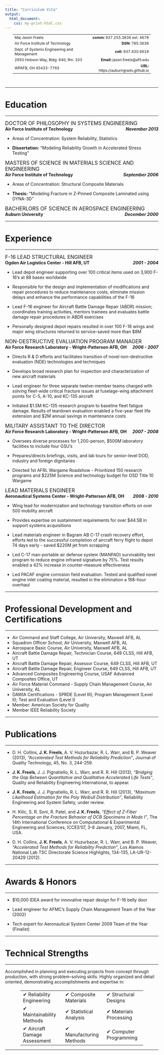 ```yaml
---
title: "Curriculum Vita"
output: 
  html_document:
    css: my-print-html.css  
---
```


<div class="container-fluid.main-container">

<table style='width:90%; margin:0 5% 0 5%; font-size: 12px;'>
<tr><td align='left'>Maj Jason Freels</td><td align='right'>__comm:__ 937.255.3636 ext. 4676</td></tr>
<tr><td align='left'>Air Force Institute of Technology</td><td align="right">__DSN:__ 785.3636 </td></tr>
<tr><td align="left">Dept. of Systems Engineering and Management</td><td align="right">__cell:__ 937.430.6619</td><tr>
<tr><td align="left">2950 Hobson Way, Bldg. 640, Rm. 103</td><td align="right"> __Email:__ jason.freels@afit.edu</td><tr>
<tr><td align="left">WPAFB, OH 45433-7765</td><td align="right"> __URL:__  https://auburngrads.github.io</td><tr>
</table>

<br>

****
# Education <a name="education"></a>
****

<big><font style="text-transform: uppercase;">
Doctor of Philosophy in Systems Engineering
</font></big>
<br>
__Air Force Institute of Technology__<span style="float:right;">___November 2013___</span>

- Areas of Concentration: System Reliability, Statistics

- __Dissertation:__ "Modeling Reliability Growth in Accelerated Stress Testing"

<big><font style="text-transform: uppercase;">
Masters of Science in Materials Science and Engineering
</font></big>
<br>__Air Force Institute of Technology__<span style="float:right;">___September 2006___</span>

- Areas of Concentration: Structural Composite Materials

- __Thesis:__ "Modeling Fracture in Z-Pinned Composite Laminated using DYNA-3D"

<big><font style="text-transform: uppercase;">
Bacherlors of Science in Aerospace Engineering
</font></big>
<br>__Auburn University__<span style="float:right;">___December 2000___</span>

****
# Experience <a name="experience"></a>
****

<big><font style="text-transform: uppercase;">
F-16 Lead Structural Engineer
</font></big>
<br>__Ogden Air Logistics Center - Hill AFB, UT__<span style="float:right;">___2001 - 2004___</span>

- Lead depot engineer supporting over 100 critical items used on 3,900 F-16's at 88 bases worldwide

- Responsible for the design and implementation of modifications and repair procedures to reduce maintenance costs, eliminate mission delays and enhance the performance capabilities of the F-16

- Lead F-16 engineer for Aircraft Battle Damage Repair (ABDR) mission; coordinates training activities, mentors trainees and evaluates battle damage repair procedures in ABDR exercises

- Personally designed depot repairs resulted in over 100 F-16 wings and major wing structures returned to service-saved more than $8M

<big><font style="text-transform: uppercase;">
Non-Destructive Evaluation Program Manager
</font></big>
<br>__Air Force Research Laboratory - Wright-Patterson AFB, OH__<span style="float:right;">___2006 - 2007___</span>

- Directs R & D efforts and facilitates transition of novel non-destructive evaluation (NDE) technologies and techniques

- Develops broad research plan for inspection and characterization of new aircraft materials

- Lead engineer for three separate twelve-member teams charged with solving fleet-wide critical fracture issues at fuselage-wing attachment points for C-5, A-10, and KC-135 aircraft

- Initiated $1.5M KC-135 research program to baseline fleet fatigue damage.  Results of teardown evaluation enabled a five-year fleet life extension and $2M annual savings in maintenance costs

<big><font style="text-transform: uppercase;">
Military Assistant to the Director
</font></big>
<br>__Air Force Research Laboratory - Wright-Patterson AFB, OH__<span style="float:right;">___2007 - 2008___</span>

- Oversees diverse processes for 1,200-person, $500M laboratory facilities to include four GSU's

- Prepares/directs briefings, visits, and lab tours for senior-level DOD, industry and foreign dignitaries

- Directed 1st AFRL Wargame Roadshow - Prioritized 150 research programs and $225M Science and technology budget for OSD Title 10 Wargame

<big><font style="text-transform: uppercase;">
Lead Materials Engineer
</font></big>
<br>__Aeronautical Systems Center - Wright-Patterson AFB, OH__<span style="float:right;">___2008 - 2010___</span>

- Wing lead for modernization and technology transition efforts on over 500 mobility aircraft

- Provides expertise on sustainment requirements for over $44.5B in support systems acquisitions

- Lead materials engineer in Bagram AB C-17 crash recovery effort, efforts led to the successful completion of aircraft ferry flight to depot 74 days early - saved $220M jet from scrapping

- Led C-17 man-portable air defense system (MANPAD) survivability test program to reduce engine infrared signature by 75%.  Test results enabled a 42% increase in counter-measure effectiveness

- Led PACAF engine corrosion field evaluation.  Tested and qualified novel engine inlet coating material, resulted in the elimination a 168-hour overhaul

****
# Professional Development and Certifications <a name="certifications"></a>
****

- Air Command and Staff College, Air University, Maxwell AFB, AL
- Squadron Officer School, Air University, Maxwell AFB, AL
- Aerospace Basic Course, Air University, Maxwell AFB, AL
- Aircraft Battle Damage Repair, Technician Course, 649 CLSS, Hill AFB, UT
- Aircraft Battle Damage Repair, Assessor Course, 649 CLSS, Hill AFB, UT
- Aircraft Battle Damage Repair, Engineer Course, 649 CLSS, Hill AFB, UT
- Advanced Composites Engineering Course, USAF Advanced Composites Office, UT
- Air Force Materiel Command - Supply Chain Management Course, Air University, AL
- DAWIA Certifications - SPRDE (Level III); Program Management (Level II); Test and Evaluation (Level I)
- Member: American Society for Quality
- Member IEEE Reliability Society

****
# Publications <a name="publications"></a>
****

- D. H. Collins, __J. K. Freels__, A. V. Huzurbazar, R. L. Warr, and B. P. Weaver (2013), _"Accelerated Test Methods for Reliability Prediction"_, Journal of Quality Technology, 45, No. 3, 244-259.

- __J. K. Freels__, J. J. Pignatiello, R. L. Warr, and R. R. Hill (2013), _"Bridging the Gap Between Quantitative and Qualitative Accelerated Life Tests"_, Quality and Reliability Engineering International, to appear.

- __J. K. Freels__, J. J. Pignatiello, R. L. Warr, and R. R. Hill (2013), _"Maximum Likelihood Estimation for the Poly Weibull Distribution"_, Reliability Engineering and System Safety, under review.

- H. Kilic, S. R. Soni, R. Patel, and __J. K. Freels__, _"Effect of Z-Fiber Percentage on the Fracture Behavior of DCB Specimens in Mode I"_, The 14th International Conference on Computational & Experimental Engineering and Sciences, ICCES'07, 3-8 January, 2007, Miami, FL, USA.

- D. H. Collins, __J. K. Freels__, A. V. Huzurbazar, R. L. Warr, and B. P. Weaver, _"Accelerated Test Methods for Reliability Prediction"_, Los Alamos National Lab TSC Directorate Science Highlights, 134-135, LA-UR-12-20429 (2012).

****
# Awards & Honors <a name="awards"></a>
****

- $10,000 IDEA award for innovative repair design for F-16 belly door

- Lead engineer for AFMC's Supply Chain Management Team of the Year (2002)

- Tech expert for Aeronautical System Center 2009 Team of the Year (Finalist)

****
# Technical Strengths <a name="technical"></a>
****

Accomplished in planning and executing projects from concept through production, with strong problem-solving skills.  Highly organized and detail oriented, demonstrating accomplishments and expertise in:

<table style="width:80%; margin:20px 10% 0 10%;font-size: 12pt;">
<tr>
<td>&#10004; Reliability Engineering</td>
<td>&#10004; Composite Materials</td>
<td>&#10004; Structural Designs</td>
</tr>

<tr>
<td>&#10004; Maintainability Methods</td>
<td>&#10004; Statistical Analysis</td>
<td>&#10004; Materials Processing</td>
</tr>

<tr>
<td>&#10004; Aircraft Damage Assessment</td>
<td>&#10004; Manufacturing Methods</td>
<td>&#10004; Computer Programming</td>
</tr>
</table>

****
